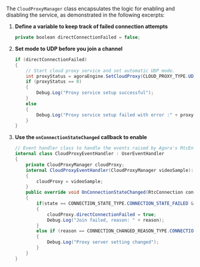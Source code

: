 <PlatformWrapper platform="unity">

The `CloudProxyManager` class encapsulates the logic for enabling and disabling the <Vg k="CP"/> service, as demonstrated in the following excerpts:

1. **Define a variable to keep track of failed connection attempts**

    ```csharp
    private boolean directConnectionFailed = false;
    ```

1.  **Set <Vg k="CP"/> mode to UDP before you join a channel**

    ``` csharp
    if (directConnectionFailed)
    {
        // Start cloud proxy service and set automatic UDP mode.
        int proxyStatus = agoraEngine.SetCloudProxy(CLOUD_PROXY_TYPE.UDP_PROXY);
        if (proxyStatus == 0)
        {
            Debug.Log("Proxy service setup successful");
        }
        else
        {
            Debug.Log("Proxy service setup failed with error :" + proxyStatus);
        }
    }
    ```

1. **Use the `onConnectionStateChanged` callback to enable <Vg k="CP"/>**

    ``` csharp
    // Event handler class to handle the events raised by Agora's RtcEngine instance
    internal class CloudProxyEventHandler : UserEventHandler
    {
        private CloudProxyManager cloudProxy;
        internal CloudProxyEventHandler(CloudProxyManager videoSample):base(videoSample) 
        {
            cloudProxy = videoSample;
        }
        public override void OnConnectionStateChanged(RtcConnection connection, CONNECTION_STATE_TYPE state, CONNECTION_CHANGED_REASON_TYPE reason) 
        {
            if(state == CONNECTION_STATE_TYPE.CONNECTION_STATE_FAILED && reason == CONNECTION_CHANGED_REASON_TYPE.CONNECTION_CHANGED_JOIN_FAILED)
            {
                cloudProxy.directConnectionFailed = true;
                Debug.Log("Join failed, reason: " + reason);
            }
            else if (reason == CONNECTION_CHANGED_REASON_TYPE.CONNECTION_CHANGED_SETTING_PROXY_SERVER)
            {
                Debug.Log("Proxy server setting changed");
            }
        }
    }
    ```

</PlatformWrapper>
